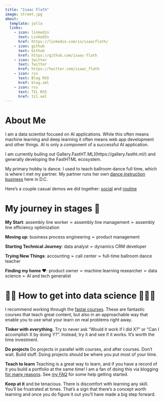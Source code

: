 ```yaml
---
title: "Isaac Flath"
image: street.jpg
about:
  template: jolla
  links:
    - icon: linkedin
      text: LinkedIn
      href: https://linkedin.com/in/isaacflath/
    - icon: github
      text: Github
      href: https://github.com/isaac-flath
    - icon: twitter
      text: Twitter
      href: https://twitter.com/isaac_flath
    - icon: rss
      text: Blog RSS
      href: blog.xml
    - icon: rss
      text: TIL RSS
      href: til.xml
---
```


# About Me

I am a data scientist focused on AI applications.  While this often means machine learning and deep learning it often means web app development and other things.  AI is only a component of a successful AI application.

I am currently builing out Gallery.FastHT.ML](https://gallery.fastht.ml/) and generally developing the FastHTML ecosystem.

My primary hobby is dance.  I used to teach ballroom dance full time, which is where I met my partner.  My partner runs her own [dance instruction business](https://artofmovementdc.com/) here in D.C.

Here's a couple casual demos we did together: [social](https://youtu.be/nUdMfll0YJo) and [routine](https://youtu.be/Y7R82kgeUbY)

# My journey in stages 🚀

**My Start**:  assembly line worker ➢ assembly line management ➢ assembly line efficiency optimization

**Moving up**: business process engineering ➢ product management

**Starting Technical Journey**: data analyst ➢ dynamics CRM developer

**Trying New Things**: accounting ➢ call center ➢ full-time ballroom dance teacher

**Finding my home ❤️**: product owner ➢ machine learning researcher ➢ data science ➢ AI and tech generalist

# 👨‍💻 How to get into data science 👩🏻‍💻

I recommend working through the [fastai courses](https://course.fast.ai/).  These are fantastic courses that teach great content, but also in an approachable way that enable you to use what your learn on real problems right away.

**Tinker with everything.**  Try to never ask "Would it work if I did X?" or "Can I accomplish X by doing Y?".  Instead, try it and see if it works.  It's worth the time investment.

**Do projects**  Do projects in parallel with courses, and after courses.  Don't wait.  Build stuff.  Doing projects should be where you put most of your time.

**Teach to learn**  Teaching is a great way to learn, and if you have a record of it you build a portfolio at the same time!  I am a fan of doing this via blogging [for many reasons](https://medium.com/@racheltho/why-you-yes-you-should-blog-7d2544ac1045).  See [my FAQ](other/bloggingFAQ.qmd) for some help getting started.

**Keep at it** and be tenacious.  There is discomfort with learning any skill. You'll be frustrated at times.  That's a sign that there's a concept worth learning and once you do figure it out you'll have made a big step forward.

